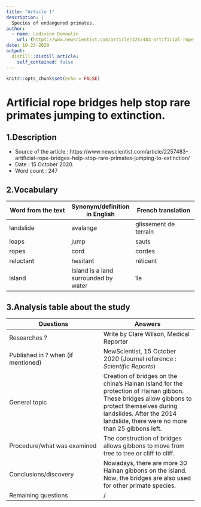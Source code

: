 ```yaml
---
title: "Article 1"
description: |
  Species of endangered primates.
author:
  - name: Ludivine Demoulin
    url: {https://www.newscientist.com/article/2257483-artificial-rope-bridges-help-stop-rare-primates-jumping-to-extinction/}
date: 10-23-2020
output:
  distill::distill_article:
    self_contained: false
---
```


```r
knitr::opts_chunk$set(echo = FALSE)
```

# Artificial rope bridges help stop rare primates jumping to extinction.

## 1.Description

- Source of the article : https://www.newscientist.com/article/2257483-artificial-rope-bridges-help-stop-rare-primates-jumping-to-extinction/
- Date : 15 October 2020.
- Word count : 247

## 2.Vocabulary

| Word from the text | Synonym/definition in English | French translation |
| --- | --- | --- |
| landslide | avalange | glissement de terrain |
| leaps | jump | sauts |
| ropes | cord | cordes |
| reluctant | hesitant | réticent |
| island |Island is a land surrounded by water | île |

## 3.Analysis table about the study

| Questions | Answers |
| --- | --- |
| Researches ? | Write by Clare Wilson, Medical Reporter |
| Published in ? when (if mentioned) | NewScientist, 15 October 2020 (Journal reference : *Scientific Reports*)  |
| General topic | Creation of bridges on the china's Hainan Island for the protection of Hainan gibbon. These bridges allow gibbons to protect themselves during landslides. After the 2014 landslide, there were no more than 25 gibbons left.|
| Procedure/what was examined | The construction of bridges allows gibbons to move from tree to tree or cliff to cliff. |
| Conclusions/discovery | Nowadays, there are more 30 Hainan gibbons on the island. Now, the bridges are also used for other primate species. |
| Remaining questions | / |
